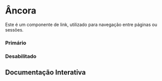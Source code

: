 

<Meta of={Story} />

# Âncora

Este é um componente de link, utilizado para navegação entre páginas ou sessões.

### Primário
<Canvas of={Story.Primary} />

### Desabilitado
<Canvas of={Story.Disabled} />

## Documentação Interativa
<Primary />
<Controls />